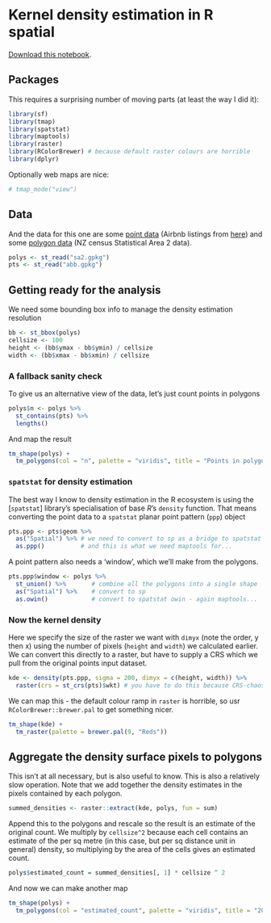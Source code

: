 # Kernel density estimation in R spatial
[Download this notebook](kde.Rmd?raw=true).

## Packages
This requires a surprising number of moving parts (at least the way I did it):
```r
library(sf)
library(tmap)
library(spatstat)
library(maptools)
library(raster)
library(RColorBrewer) # because default raster colours are horrible
library(dplyr)
```

Optionally web maps are nice:
```r
# tmap_mode("view")
```

## Data
And the data for this one are some [point data](abb.gpkg?raw=true) (Airbnb listings from [here](http://insideairbnb.com/new-zealand/)) and some [polygon data](sa2.gpkg?raw=true) (NZ census Statistical Area 2 data).

```r
polys <- st_read("sa2.gpkg")
pts <- st_read("abb.gpkg")
```

## Getting ready for the analysis
We need some bounding box info to manage the density estimation resolution

```r
bb <- st_bbox(polys)
cellsize <- 100
height <- (bb$ymax - bb$ymin) / cellsize
width <- (bb$xmax - bb$xmin) / cellsize
```

### A fallback sanity check
To give us an alternative view of the data, let's just count points in polygons

```r
polys$n <- polys %>%
  st_contains(pts) %>%
  lengths()
```

And map the result

```r
tm_shape(polys) +
  tm_polygons(col = "n", palette = "viridis", title = "Points in polygons")
```

### `spatstat` for density estimation
The best way I know to density estimation in the R ecosystem is using the [`spatstat`] library's specialisation of base *R*'s `density` function. That means converting the point data to a `spatstat` planar point pattern (`ppp`) object

```r
pts.ppp <- pts$geom %>% 
  as("Spatial") %>% # we need to convert to sp as a bridge to spatstat
  as.ppp()          # and this is what we need maptools for...
```

A point pattern also needs a 'window', which we'll make from the polygons.

```r
pts.ppp$window <- polys %>%
  st_union() %>%       # combine all the polygons into a single shape
  as("Spatial") %>%    # convert to sp
  as.owin()            # convert to spatstat owin - again maptools...
```

### Now the kernel density
Here we specify the size of the raster we want with `dimyx` (note the order, y then x) using the number of pixels (`height` and `width`) we calculated earlier. We can convert this directly to a raster, but have to supply a CRS which we pull from the original points input dataset.

```r
kde <- density(pts.ppp, sigma = 200, dimyx = c(height, width)) %>%
  raster(crs = st_crs(pts)$wkt) # you have to do this because CRS-chaos in the FOSS-sphere
```

We can map this - the default colour ramp in `raster` is horrible, so usr `RColorBrewer::brewer.pal` to get something nicer.

```r
tm_shape(kde) +
  tm_raster(palette = brewer.pal(9, "Reds"))
```

## Aggregate the density surface pixels to polygons
This isn't at all necessary, but is also useful to know. This is also a relatively slow operation. Note that we add together the density estimates in the pixels contained by each polygon.

```r
summed_densities <- raster::extract(kde, polys, fun = sum)
```

Append this to the polygons and rescale so the result is an estimate of the original count. We multiply by `cellsize^2` because each cell contains an estimate of the per sq metre (in this case, but per sq distance unit in general) density, so multiplying by the area of the cells gives an estimated count.

```r
polys$estimated_count = summed_densities[, 1] * cellsize ^ 2
```

And now we can make another map

```r
tm_shape(polys) + 
  tm_polygons(col = "estimated_count", palette = "viridis", title = "200m KDE estimate")
```